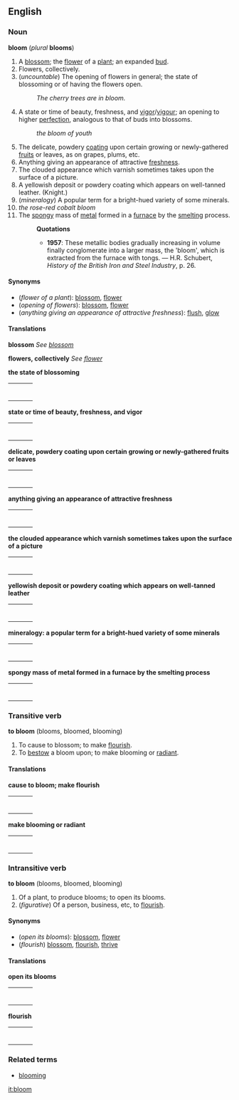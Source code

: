 ==English==
===Noun===
'''bloom''' (''plural'' '''blooms''')

#A [[blossom]]; the [[flower]] of a [[plant]]; an expanded [[bud]].
#Flowers, collectively.
#(''uncountable'') The opening of flowers in general; the state of blossoming or of having the flowers open.
#:''The cherry trees are in bloom.''
#A state or time of beauty, freshness, and [[vigor]]/[[vigour]]; an opening to higher [[perfection]], analogous to that of buds into blossoms.
#:''the bloom of youth''
#The delicate, powdery [[coating]] upon certain growing or newly-gathered [[fruit]]s or leaves, as on grapes, plums, etc.
#Anything giving an appearance of attractive [[freshness]].
#The clouded appearance which varnish sometimes takes upon the surface of a picture.
#A yellowish deposit or powdery coating which appears on well-tanned leather. (Knight.)
# (''mineralogy'') A popular term for a bright-hued variety of some minerals.
#''the rose-red cobalt bloom''
#The [[spongy]] mass of [[metal]] formed in a [[furnace]] by the [[smelting]] process.
#:'''Quotations'''
#:*'''1957''': These metallic bodies gradually increasing in volume finally conglomerate into a larger mass, the 'bloom', which is extracted from the furnace with tongs. &mdash; H.R. Schubert, ''History of the British Iron and Steel Industry'', p. 26.

====Synonyms====
*(''flower of a plant''): [[blossom]], [[flower]]
*(''opening of flowers''): [[blossom]], [[flower]]
*(''anything giving an appearance of attractive freshness''): [[flush]], [[glow]]

====Translations====

'''blossom'''
''See [[blossom]]''

'''flowers, collectively'''
''See [[flower]]''

'''the state of blossoming'''
{| border=0  width=100%
|-
|bgcolor="#FFFFE0" valign=top width=48%|
{|
<!--languages from A to I go here-->
|}
| width=1% |
|bgcolor="#FFFFE0" valign=top width=48%|
{|
<!--languages from J to Z go here-->
|}
|}

'''state or time of beauty, freshness, and vigor'''
{| border=0  width=100%
|-
|bgcolor="#FFFFE0" valign=top width=48%|
{|
<!--languages from A to I go here-->
|}
| width=1% |
|bgcolor="#FFFFE0" valign=top width=48%|
{|
<!--languages from J to Z go here-->
|}
|}

'''delicate, powdery coating upon certain growing or newly-gathered fruits or leaves'''
{| border=0  width=100%
|-
|bgcolor="#FFFFE0" valign=top width=48%|
{|
<!--languages from A to I go here-->
|}
| width=1% |
|bgcolor="#FFFFE0" valign=top width=48%|
{|
<!--languages from J to Z go here-->
|}
|}

'''anything giving an appearance of attractive freshness'''
{| border=0  width=100%
|-
|bgcolor="#FFFFE0" valign=top width=48%|
{|
<!--languages from A to I go here-->
|}
| width=1% |
|bgcolor="#FFFFE0" valign=top width=48%|
{|
<!--languages from J to Z go here-->
|}
|}

'''the clouded appearance which varnish sometimes takes upon the surface of a picture'''
{| border=0  width=100%
|-
|bgcolor="#FFFFE0" valign=top width=48%|
{|
<!--languages from A to I go here-->
|}
| width=1% |
|bgcolor="#FFFFE0" valign=top width=48%|
{|
<!--languages from J to Z go here-->
|}
|}

'''yellowish deposit or powdery coating which appears on well-tanned leather'''
{| border=0  width=100%
|-
|bgcolor="#FFFFE0" valign=top width=48%|
{|
<!--languages from A to I go here-->
|}
| width=1% |
|bgcolor="#FFFFE0" valign=top width=48%|
{|
<!--languages from J to Z go here-->
|}
|}

'''mineralogy: a popular term for a bright-hued variety of some minerals'''
{| border=0  width=100%
|-
|bgcolor="#FFFFE0" valign=top width=48%|
{|
<!--languages from A to I go here-->
|}
| width=1% |
|bgcolor="#FFFFE0" valign=top width=48%|
{|
<!--languages from J to Z go here-->
|}
|}

'''spongy mass of metal formed in a furnace by the smelting process'''
{| border=0  width=100%
|-
|bgcolor="#FFFFE0" valign=top width=48%|
{|
<!--languages from A to I go here-->
|}
| width=1% |
|bgcolor="#FFFFE0" valign=top width=48%|
{|
<!--languages from J to Z go here-->
|}
|}

===Transitive verb===
'''to bloom''' (blooms, bloomed, blooming)

#To cause to blossom; to make [[flourish]].
#To [[bestow]] a bloom upon; to make blooming or [[radiant]].

====Translations====

'''cause to bloom; make flourish'''
{| border=0  width=100%
|-
|bgcolor="#FFFFE0" valign=top width=48%|
{|
<!--languages from A to I go here-->
|}
| width=1% |
|bgcolor="#FFFFE0" valign=top width=48%|
{|
<!--languages from J to Z go here-->
|}
|}

'''make blooming or radiant'''
{| border=0  width=100%
|-
|bgcolor="#FFFFE0" valign=top width=48%|
{|
<!--languages from A to I go here-->
|}
| width=1% |
|bgcolor="#FFFFE0" valign=top width=48%|
{|
<!--languages from J to Z go here-->
|}
|}

===Intransitive verb===
'''to bloom''' (blooms, bloomed, blooming)

#Of a plant, to produce blooms; to open its blooms.
#(''figurative'') Of a person, business, etc, to [[flourish]].

====Synonyms====
*(''open its blooms''): [[blossom]], [[flower]]
*(''flourish'') [[blossom]], [[flourish]], [[thrive]]

====Translations====

'''open its blooms'''
{| border=0  width=100%
|-
|bgcolor="#FFFFE0" valign=top width=48%|
{|
<!--languages from A to I go here-->
|}
| width=1% |
|bgcolor="#FFFFE0" valign=top width=48%|
{|
<!--languages from J to Z go here-->
|}
|}

'''flourish'''
{| border=0  width=100%
|-
|bgcolor="#FFFFE0" valign=top width=48%|
{|
<!--languages from A to I go here-->
|}
| width=1% |
|bgcolor="#FFFFE0" valign=top width=48%|
{|
<!--languages from J to Z go here-->
|}
|}

===Related terms===
*[[blooming]]

[[it:bloom]]
